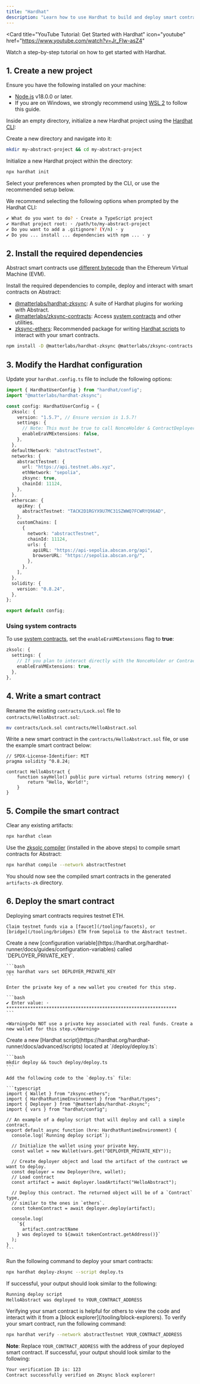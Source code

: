 ```yaml
---
title: "Hardhat"
description: "Learn how to use Hardhat to build and deploy smart contracts on Abstract."
---
```


<Card
  title="YouTube Tutorial: Get Started with Hardhat"
  icon="youtube"
  href="https://www.youtube.com/watch?v=Jr_Flw-asZ4"
>
  Watch a step-by-step tutorial on how to get started with Hardhat.
</Card>

## 1. Create a new project

<Accordion title="Prerequisites">
  Ensure you have the following installed on your machine:

- [Node.js](https://nodejs.org/en/download/) v18.0.0 or later.
- If you are on Windows, we strongly recommend using [WSL 2](https://learn.microsoft.com/en-us/windows/wsl/about) to follow this guide.

</Accordion>

Inside an empty directory, initialize a new Hardhat project using
the [Hardhat CLI](https://hardhat.org/getting-started/):

Create a new directory and navigate into it:

```bash
mkdir my-abstract-project && cd my-abstract-project
```

Initialize a new Hardhat project within the directory:

```bash
npx hardhat init
```

Select your preferences when prompted by the CLI, or use the recommended setup below.

<Accordion title="Recommended Hardhat setup">
  We recommend selecting the following options when prompted by the Hardhat CLI:

```bash
✔ What do you want to do? · Create a TypeScript project
✔ Hardhat project root: · /path/to/my-abstract-project
✔ Do you want to add a .gitignore? (Y/n) · y
✔ Do you ... install ... dependencies with npm ... · y
```

</Accordion>

## 2. Install the required dependencies

Abstract smart contracts use [different bytecode](/how-abstract-works/evm-differences/overview)
than the Ethereum Virtual Machine (EVM).

Install the required dependencies to compile, deploy and interact with smart contracts on Abstract:

- [@matterlabs/hardhat-zksync](https://github.com/matter-labs/hardhat-zksync):
  A suite of Hardhat plugins for working with Abstract.
- [@matterlabs/zksync-contracts](https://www.npmjs.com/package/@matterlabs/zksync-contracts):
  Access [system contracts](/how-abstract-works/system-contracts/overview) and other utilities.
- [zksync-ethers](/build-on-abstract/applications/ethers):
  Recommended package for writing [Hardhat scripts](https://hardhat.org/hardhat-runner/docs/advanced/scripts)
  to interact with your smart contracts.

```bash
npm install -D @matterlabs/hardhat-zksync @matterlabs/zksync-contracts zksync-ethers@6 ethers@6
```

## 3. Modify the Hardhat configuration

Update your `hardhat.config.ts` file to include the following options:

```typescript
import { HardhatUserConfig } from "hardhat/config";
import "@matterlabs/hardhat-zksync";

const config: HardhatUserConfig = {
  zksolc: {
    version: "1.5.7", // Ensure version is 1.5.7!
    settings: {
      // Note: This must be true to call NonceHolder & ContractDeployer system contracts
      enableEraVMExtensions: false,
    },
  },
  defaultNetwork: "abstractTestnet",
  networks: {
    abstractTestnet: {
      url: "https://api.testnet.abs.xyz",
      ethNetwork: "sepolia",
      zksync: true,
      chainId: 11124,
    },
  },
  etherscan: {
    apiKey: {
      abstractTestnet: "TACK2D1RGYX9U7MC31SZWWQ7FCWRYQ96AD",
    },
    customChains: [
      {
        network: "abstractTestnet",
        chainId: 11124,
        urls: {
          apiURL: "https://api-sepolia.abscan.org/api",
          browserURL: "https://sepolia.abscan.org/",
        },
      },
    ],
  },
  solidity: {
    version: "0.8.24",
  },
};

export default config;
```

### Using system contracts

To use [system contracts](/how-abstract-works/system-contracts/overview),
set the `enableEraVMExtensions` flag to **true**:

```typescript {4}
zksolc: {
  settings: {
    // If you plan to interact directly with the NonceHolder or ContractDeployer system contracts
    enableEraVMExtensions: true,
  },
},
```

## 4. Write a smart contract

Rename the existing `contracts/Lock.sol` file to `contracts/HelloAbstract.sol`:

```bash
mv contracts/Lock.sol contracts/HelloAbstract.sol
```

Write a new smart contract in the `contracts/HelloAbstract.sol` file, or use the example smart contract below:

```solidity
// SPDX-License-Identifier: MIT
pragma solidity ^0.8.24;

contract HelloAbstract {
    function sayHello() public pure virtual returns (string memory) {
        return "Hello, World!";
    }
}
```

## 5. Compile the smart contract

Clear any existing artifacts:

```bash
npx hardhat clean
```

Use the [zksolc compiler](https://docs.zksync.io/zk-stack/components/compiler/toolchain/solidity)
(installed in the above steps) to compile smart contracts for Abstract:

```bash
npx hardhat compile --network abstractTestnet
```

You should now see the compiled smart contracts in the generated `artifacts-zk` directory.

## 6. Deploy the smart contract

<Steps>
  <Step title="Get testnet funds" icon="wallet">
    Deploying smart contracts requires testnet ETH.

    Claim testnet funds via a [faucet](/tooling/faucets), or
    [bridge](/tooling/bridges) ETH from Sepolia to the Abstract testnet.

  </Step>

  <Step title="Add your private key" icon="key">
    Create a new [configuration variable](https://hardhat.org/hardhat-runner/docs/guides/configuration-variables)
    called `DEPLOYER_PRIVATE_KEY`.

    ```bash
    npx hardhat vars set DEPLOYER_PRIVATE_KEY
    ```

    Enter the private key of a new wallet you created for this step.

    ```bash
    ✔ Enter value: · ****************************************************************
    ```

    <Warning>Do NOT use a private key associated with real funds. Create a new wallet for this step.</Warning>

  </Step>

  <Step title="Write the deployment script" icon="code">
    Create a new [Hardhat script](https://hardhat.org/hardhat-runner/docs/advanced/scripts) located at `/deploy/deploy.ts`:

    ```bash
    mkdir deploy && touch deploy/deploy.ts
    ```

    Add the following code to the `deploy.ts` file:

    ```typescript
    import { Wallet } from "zksync-ethers";
    import { HardhatRuntimeEnvironment } from "hardhat/types";
    import { Deployer } from "@matterlabs/hardhat-zksync";
    import { vars } from "hardhat/config";

    // An example of a deploy script that will deploy and call a simple contract.
    export default async function (hre: HardhatRuntimeEnvironment) {
      console.log(`Running deploy script`);

      // Initialize the wallet using your private key.
      const wallet = new Wallet(vars.get("DEPLOYER_PRIVATE_KEY"));

      // Create deployer object and load the artifact of the contract we want to deploy.
      const deployer = new Deployer(hre, wallet);
      // Load contract
      const artifact = await deployer.loadArtifact("HelloAbstract");

      // Deploy this contract. The returned object will be of a `Contract` type,
      // similar to the ones in `ethers`.
      const tokenContract = await deployer.deploy(artifact);

      console.log(
        `${
          artifact.contractName
        } was deployed to ${await tokenContract.getAddress()}`
      );
    }
    ```

  </Step>
  <Step title="Deploy your smart contract" icon="rocket">

Run the following command to deploy your smart contracts:

```bash
npx hardhat deploy-zksync --script deploy.ts
```

If successful, your output should look similar to the following:

```bash
Running deploy script
HelloAbstract was deployed to YOUR_CONTRACT_ADDRESS
```

  </Step>
  <Step title="Verify your smart contract on the block explorer" icon="check">
  Verifying your smart contract is helpful for others to view the code and
  interact with it from a [block explorer](/tooling/block-explorers).
To verify your smart contract, run the following command:

```bash
npx hardhat verify --network abstractTestnet YOUR_CONTRACT_ADDRESS
```

**Note**: Replace `YOUR_CONTRACT_ADDRESS` with the address of your deployed smart contract.
If successful, your output should look similar to the following:

```bash
Your verification ID is: 123
Contract successfully verified on ZKsync block explorer!
```

  </Step>
</Steps>
